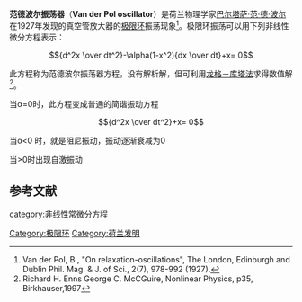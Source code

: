 '''范德波尔振荡器'''（'''Van der Pol oscillator'''）是荷兰物理学家[[巴尔塔萨·范·德·波尔|巴尔塔萨·范·德·波尔]]在1927年发现的真空管放大器的[[极限环|极限环]]振荡现象<ref>Van der Pol, B., "On relaxation-oscillations", The London, Edinburgh and Dublin Phil. Mag. & J. of Sci., 2(7), 978-992 (1927).</ref>。极限环振荡可以用下列非线性微分方程表示：

:<math>{d^2x \over dt^2}-\alpha(1-x^2){dx \over dt}+x= 0</math>

此方程称为范德波尔振荡器方程，没有解析解，但可利用[[龙格－库塔法|龙格－库塔法]]求得数值解<ref>Richard H. Enns George C. McCGuire, Nonlinear Physics, p35, Birkhauser,1997</ref>。

当α=0时，此方程变成普通的简谐振动方程

:<math>{d^2x \over dt^2}+x= 0</math>



{{Gallery
|width=270
|height=252
|align=center
|File:Van der Pol oscillator diagram 0.png|简谐振动图
|File:Van der Pol oscillator diagram 0 phase.png|简谐振动相图
|
}}

当α<0 时，就是阻尼振动，振动逐渐衰减为0

{{Gallery
|width=270
|height=252
|align=center
|File:Van der Pol oscillator diagram damping.png|阻尼振动图
|File:Van der Pol oscillator diagram damping phase.png|阻尼振动相图
}}

当>0时出现自激振动

{{Gallery
|width=270
|height=252
|align=center
|File:Van der Pol oscillator diagram 1.png|自激振动
|File:Van der Pol oscillator diagram 1 phase.png|自激振动相图
|File:Van der Pol oscillator diagram 2.png|
|File:Van der Pol oscillator diagram 2 phase.png|
|File:Van der Pol oscillator diagram 3.png|
|File:Van der Pol oscillator field diagram.png|
}}

==参考文献==
<references/>

{{吸引子}}
{{极限环}}
{{混沌理论}}

[[category:非线性常微分方程|category:非线性常微分方程]]
[[Category:极限环|Category:极限环]]
[[Category:荷兰发明|Category:荷兰发明]]